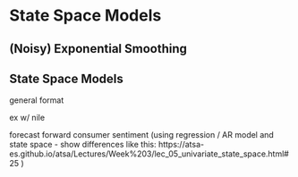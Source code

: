# State Space Models

## (Noisy) Exponential Smoothing

## State Space Models

general format

ex w/ nile

forecast forward consumer sentiment (using regression / AR model and state space - show differences like this: https://atsa-es.github.io/atsa/Lectures/Week%203/lec_05_univariate_state_space.html#25    )

